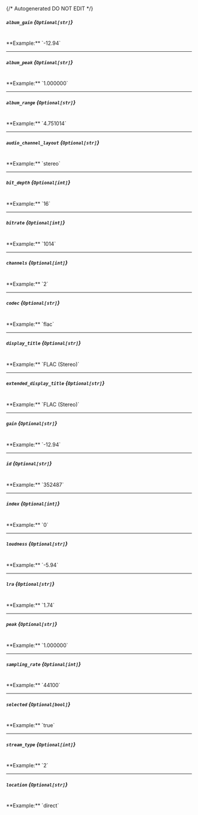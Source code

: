 {/* Autogenerated DO NOT EDIT  */}
##### `album_gain` *{`Optional[str]`}*
<br/>
**Example:** `-12.94`

---
##### `album_peak` *{`Optional[str]`}*
<br/>
**Example:** `1.000000`

---
##### `album_range` *{`Optional[str]`}*
<br/>
**Example:** `4.751014`

---
##### `audio_channel_layout` *{`Optional[str]`}*
<br/>
**Example:** `stereo`

---
##### `bit_depth` *{`Optional[int]`}*
<br/>
**Example:** `16`

---
##### `bitrate` *{`Optional[int]`}*
<br/>
**Example:** `1014`

---
##### `channels` *{`Optional[int]`}*
<br/>
**Example:** `2`

---
##### `codec` *{`Optional[str]`}*
<br/>
**Example:** `flac`

---
##### `display_title` *{`Optional[str]`}*
<br/>
**Example:** `FLAC (Stereo)`

---
##### `extended_display_title` *{`Optional[str]`}*
<br/>
**Example:** `FLAC (Stereo)`

---
##### `gain` *{`Optional[str]`}*
<br/>
**Example:** `-12.94`

---
##### `id` *{`Optional[str]`}*
<br/>
**Example:** `352487`

---
##### `index` *{`Optional[int]`}*
<br/>
**Example:** `0`

---
##### `loudness` *{`Optional[str]`}*
<br/>
**Example:** `-5.94`

---
##### `lra` *{`Optional[str]`}*
<br/>
**Example:** `1.74`

---
##### `peak` *{`Optional[str]`}*
<br/>
**Example:** `1.000000`

---
##### `sampling_rate` *{`Optional[int]`}*
<br/>
**Example:** `44100`

---
##### `selected` *{`Optional[bool]`}*
<br/>
**Example:** `true`

---
##### `stream_type` *{`Optional[int]`}*
<br/>
**Example:** `2`

---
##### `location` *{`Optional[str]`}*
<br/>
**Example:** `direct`


